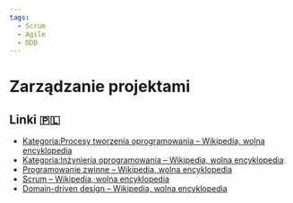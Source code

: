 ```yaml
---
tags:
  - Scrum
  - Agile
  - DDD
---
```


# Zarządzanie projektami

## Linki 🇵🇱

- [Kategoria:Procesy tworzenia oprogramowania – Wikipedia, wolna encyklopedia](https://pl.wikipedia.org/wiki/Kategoria:Procesy_tworzenia_oprogramowania)
- [Kategoria:Inżynieria oprogramowania – Wikipedia, wolna encyklopedia](https://pl.wikipedia.org/wiki/Kategoria:In%C5%BCynieria_oprogramowania)
- [Programowanie zwinne – Wikipedia, wolna encyklopedia](https://pl.wikipedia.org/wiki/Programowanie_zwinne)
- [Scrum – Wikipedia, wolna encyklopedia](https://pl.wikipedia.org/wiki/Scrum)
- [Domain-driven design – Wikipedia, wolna encyklopedia](https://pl.wikipedia.org/wiki/Domain-driven_design)
